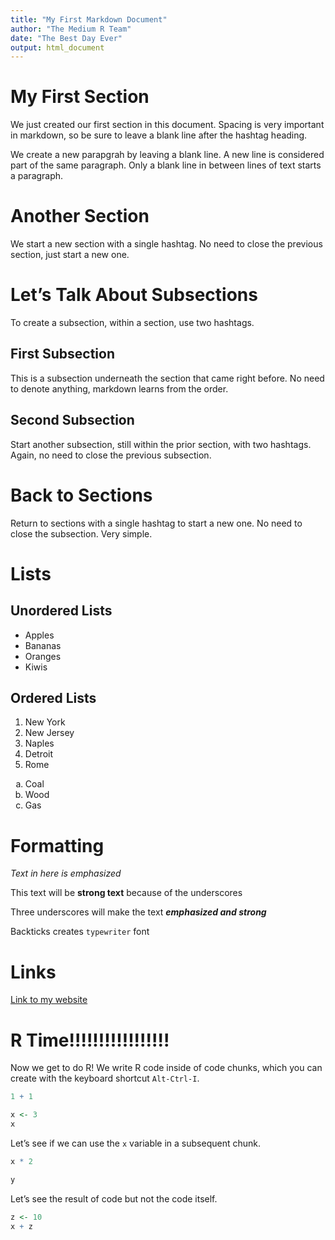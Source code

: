 ```yaml
---
title: "My First Markdown Document"
author: "The Medium R Team"
date: "The Best Day Ever"
output: html_document
---
```


# My First Section

We just created our first section in this document. Spacing is very important in markdown, so be sure to leave a blank line after the hashtag heading.

We create a new parapgrah by leaving a blank line.
A new line is considered part of the same paragraph. Only a blank line in between lines of text starts a paragraph.

# Another Section

We start a new section with a single hashtag. No need to close the previous section, just start a new one.

# Let's Talk About Subsections

To create a subsection, within a section, use two hashtags.

## First Subsection

This is a subsection underneath the section that came right before. No need to denote anything, markdown learns from the order.

## Second Subsection

Start another subsection, still within the prior section, with two hashtags. Again, no need to close the previous subsection.

# Back to Sections

Return to sections with a single hashtag to start a new one. No need to close the subsection. Very simple.

# Lists

## Unordered Lists

- Apples
- Bananas
- Oranges
- Kiwis

## Ordered Lists

1. New York
1. New Jersey
1. Naples
1. Detroit
1. Rome

a. Coal
a. Wood
a. Gas

# Formatting

_Text in here is emphasized_

This text will be __strong text__ because of the underscores

Three underscores will make the text ___emphasized and strong___

Backticks creates `typewriter` font

# Links

[Link to my website](https://www.jaredlander.com)

# R Time!!!!!!!!!!!!!!!!!

Now we get to do R! We write R code inside of code chunks, which you can create with the keyboard shortcut `Alt-Ctrl-I`.

```r
1 + 1
```

```r
x <- 3
x
```

Let's see if we can use the `x` variable in a subsequent chunk.

```r
x * 2
```

```r
y
```

Let's see the result of code but not the code itself.

```r
z <- 10
x + z
```

